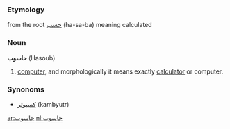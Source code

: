{{Arabic}}
===Etymology===
from the root [[حسب]] (ha-sa-ba) meaning calculated

===Noun===
'''حاسوب''' (Hasoub)

#[[computer]], and morphologically it means exactly [[calculator]] or computer.

===Synonoms===
*[[كمبيوتر]] (kambyutr)

[[ar:حاسوب]]
[[nl:حاسوب]]